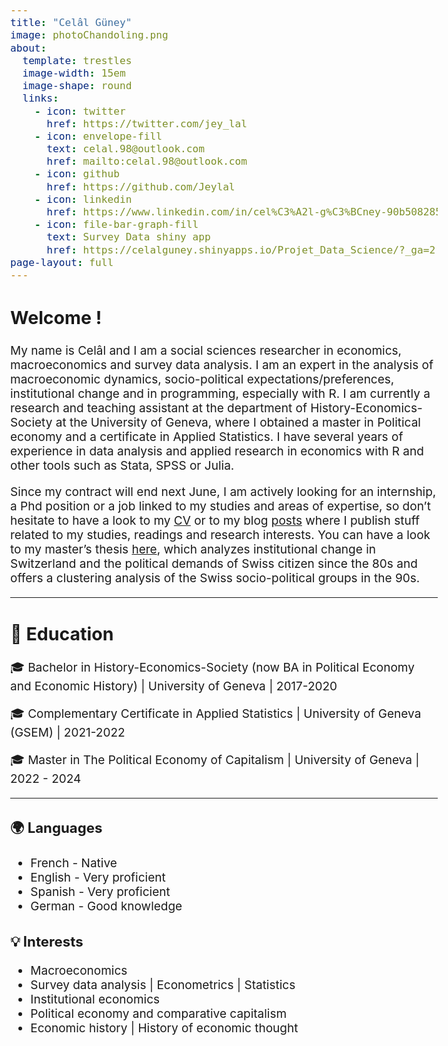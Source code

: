 ```yaml
---
title: "Celâl Güney"
image: photoChandoling.png
about:
  template: trestles
  image-width: 15em
  image-shape: round
  links:
    - icon: twitter
      href: https://twitter.com/jey_lal
    - icon: envelope-fill
      text: celal.98@outlook.com
      href: mailto:celal.98@outlook.com
    - icon: github
      href: https://github.com/Jeylal
    - icon: linkedin
      href: https://www.linkedin.com/in/cel%C3%A2l-g%C3%BCney-90b508285/?originalSubdomain=ch
    - icon: file-bar-graph-fill
      text: Survey Data shiny app
      href: https://celalguney.shinyapps.io/Projet_Data_Science/?_ga=2.255792968.1974330428.1680436983-1453518093.1673880491 
page-layout: full
---
```


```{=html}
<style>
body {
  font-size: 19px;
}
h1 {
  font-size: 2.5em;
}
</style>
```

## Welcome !

My name is Celâl and I am a social sciences researcher in economics, macroeconomics and survey data analysis. I am an expert in the analysis of macroeconomic dynamics, socio-political expectations/preferences, institutional change and in programming, especially with R. I am currently a research and teaching assistant at the department of History-Economics-Society at the University of Geneva, where I obtained a master in Political economy and a certificate in Applied Statistics. I have several years of experience in data analysis and applied research in economics with R and other tools such as Stata, SPSS or Julia.

Since my contract will end next June, I am actively looking for an internship, a Phd position or a job linked to my studies and areas of expertise, so don't hesitate to have a look to my [CV](https://raw.githubusercontent.com/Jeylal/celalguney/master/cv.pdf) or to my blog [posts](https://jeylal.github.io/celalguney/) where I publish stuff related to my studies, readings and research interests. You can have a look to my master's thesis [here](https://jeylal.github.io/master-thesis/), which analyzes institutional change in Switzerland and the political demands of Swiss citizen since the 80s and offers a clustering analysis of the Swiss socio-political groups in the 90s.


------------------------------------------------------------------------

## 📖 Education

🎓  Bachelor in History-Economics-Society (now BA in Political Economy and Economic History) \| University of Geneva \| 2017-2020

🎓  Complementary Certificate in Applied Statistics \| University of Geneva (GSEM) \| 2021-2022

🎓 Master in The Political Economy of Capitalism \| University of Geneva \| 2022 - 2024

----------------------------------------------------------------------

:::{.grid}
::: {.g-col-6}
### 🌍 Languages
- French - Native  
- English - Very proficient  
- Spanish - Very proficient  
- German - Good knowledge  
:::

::: {.g-col-6}
### 💡 Interests
- Macroeconomics  
- Survey data analysis | Econometrics | Statistics  
- Institutional economics  
- Political economy and comparative capitalism  
- Economic history | History of economic thought  
:::
:::
